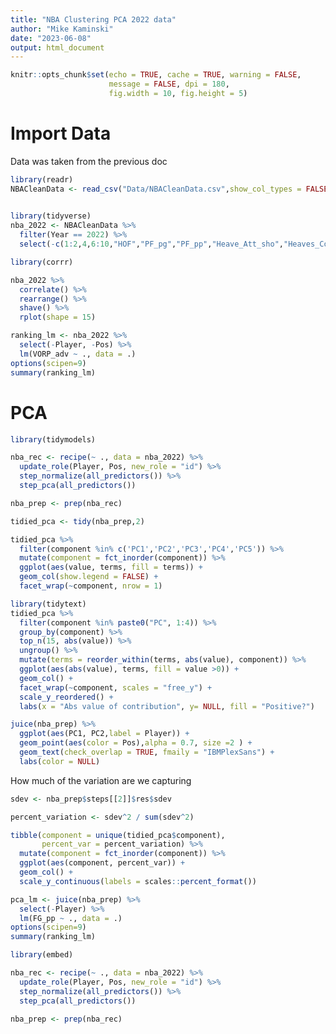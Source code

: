 ```yaml
---
title: "NBA Clustering PCA 2022 data"
author: "Mike Kaminski"
date: "2023-06-08"
output: html_document
---
```


```r
knitr::opts_chunk$set(echo = TRUE, cache = TRUE, warning = FALSE,
                      message = FALSE, dpi = 180,
                      fig.width = 10, fig.height = 5)

```

# Import Data
Data was taken from the previous doc
```r
library(readr)
NBACleanData <- read_csv("Data/NBACleanData.csv",show_col_types = FALSE)
  
```

```r
library(tidyverse)
nba_2022 <- NBACleanData %>%
  filter(Year == 2022) %>%
  select(-c(1:2,4,6:10,"HOF","PF_pg","PF_pp","Heave_Att_sho","Heaves_Comp_sho","Dunks_PCT_FGA_sho","Dunks_sho")) #remove unwanted variables
```

```r
library(corrr)

nba_2022 %>%
  correlate() %>%
  rearrange() %>%
  shave() %>%
  rplot(shape = 15)

```

```r
ranking_lm <- nba_2022 %>%
  select(-Player, -Pos) %>%
  lm(VORP_adv ~ ., data = .)
options(scipen=9)
summary(ranking_lm)

```

# PCA

```r
library(tidymodels)

nba_rec <- recipe(~ ., data = nba_2022) %>%
  update_role(Player, Pos, new_role = "id") %>%
  step_normalize(all_predictors()) %>%
  step_pca(all_predictors())

nba_prep <- prep(nba_rec)
```

```r
tidied_pca <- tidy(nba_prep,2)

tidied_pca %>%
  filter(component %in% c('PC1','PC2','PC3','PC4','PC5')) %>%
  mutate(component = fct_inorder(component)) %>%
  ggplot(aes(value, terms, fill = terms)) +
  geom_col(show.legend = FALSE) +
  facet_wrap(~component, nrow = 1)


```

```r
library(tidytext)
tidied_pca %>%
  filter(component %in% paste0("PC", 1:4)) %>%
  group_by(component) %>%
  top_n(15, abs(value)) %>%
  ungroup() %>%
  mutate(terms = reorder_within(terms, abs(value), component)) %>%
  ggplot(aes(abs(value), terms, fill = value >0)) +
  geom_col() +
  facet_wrap(~component, scales = "free_y") +
  scale_y_reordered() +
  labs(x = "Abs value of contribution", y= NULL, fill = "Positive?")

```

```r
juice(nba_prep) %>%
  ggplot(aes(PC1, PC2,label = Player)) +
  geom_point(aes(color = Pos),alpha = 0.7, size =2 ) +
  geom_text(check_overlap = TRUE, fmaily = "IBMPlexSans") +
  labs(color = NULL)
```
How much of the variation are we capturing
```r
sdev <- nba_prep$steps[[2]]$res$sdev

percent_variation <- sdev^2 / sum(sdev^2)

tibble(component = unique(tidied_pca$component),
       percent_var = percent_variation) %>%
  mutate(component = fct_inorder(component)) %>%
  ggplot(aes(component, percent_var)) +
  geom_col() +
  scale_y_continuous(labels = scales::percent_format())

```

```r
pca_lm <- juice(nba_prep) %>%
  select(-Player) %>%
  lm(FG_pp ~ ., data = .)
options(scipen=9)
summary(ranking_lm)

```


```r
library(embed)

nba_rec <- recipe(~ ., data = nba_2022) %>%
  update_role(Player, Pos, new_role = "id") %>%
  step_normalize(all_predictors()) %>%
  step_pca(all_predictors())

nba_prep <- prep(nba_rec)
```